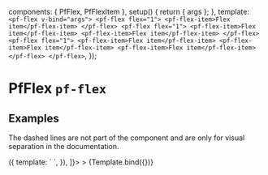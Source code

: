 

  components: { PfFlex, PfFlexItem },
  setup() {
    return { args };
  },
  template: `
    <pf-flex v-bind="args">
      <pf-flex flex="1">
        <pf-flex-item>Flex item</pf-flex-item>
      </pf-flex>
      <pf-flex flex="1">
        <pf-flex-item>Flex item</pf-flex-item>
        <pf-flex-item>Flex item</pf-flex-item>
      </pf-flex>
      <pf-flex flex="1">
        <pf-flex-item>Flex item</pf-flex-item>
        <pf-flex-item>Flex item</pf-flex-item>
        <pf-flex-item>Flex item</pf-flex-item>
      </pf-flex>
    </pf-flex>
  `,
});


<Meta title="Layouts/Flex" component={PfFlex} subcomponents={{PfFlexItem}} />

# PfFlex `pf-flex`

## Examples

The dashed lines are not part of the component and are only for visual separation in the documentation.

<Canvas withSource="open">
  <Story
    name="Flex"
    decorators={[
      () => ({
        template: `
          <story class="docs-layout-outline" />
        `,
      }),
    ]}>
  >
    {Template.bind({})}
  </Story>
</Canvas>

<ArgsTable story="Flex" />
